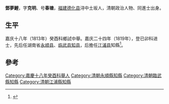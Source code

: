 {{Otheruses|other=名为邓克明的其他人物|邓克明}}

'''鄧夢鯉'''，字'''克明'''、号'''春塘'''，[[福建|福建]][[德化县|德化县]]浔中土坂人，清朝政治人物、同進士出身。

== 生平 ==
嘉庆十八年（1813年）癸酉科鄉試中舉。嘉庆二十四年（1819年），登已卯科进士，先后任湖南省[[永顺县|永顺县]]、[[临武县|临武县]][[知县|知县]]，后擔任[[江浦县|江浦县]]知縣<ref>{{cite news|title=教育简史——我县历代进士简况|url=http://www.dhxzx.net/ReadNews.asp?NewsId=638&page=2|accessdate=2013-09-18|newspaper=徐本章|deadurl=yes|archiveurl=https://web.archive.org/web/20130921055705/http://www.dhxzx.net/ReadNews.asp?NewsId=638&page=2|archivedate=2013-09-21}}</ref>。

==參考==
{{reflist}}

{{嘉慶二十四年己卯恩科殿試金榜}}

{{Authority control}}

{{DEFAULTSORT:Deng鄧}}
[[Category:嘉慶十八年癸酉科舉人|Category:嘉慶十八年癸酉科舉人]]
[[Category:清朝永順縣知縣|Category:清朝永順縣知縣]]
[[Category:清朝臨武縣知縣|Category:清朝臨武縣知縣]]
[[Category:清朝江浦縣知縣|Category:清朝江浦縣知縣]]


{{清朝人物小作品}}
